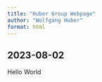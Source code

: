 ```yaml
---
title: "Huber Group Webpage"
author: "Wolfgang Huber"
format: html
---
```


## 2023-08-02

Hello World